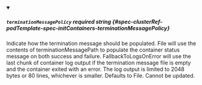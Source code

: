 
<details className="config-field" data-expandable="false" open>
<summary>

##### `terminationMessagePolicy` <span className="config-field-required" data-required="false">required</span> <span className="config-field-type">string</span> <span className="config-field-default"></span> <span className="config-field-enum"></span> {#spec-clusterRef-podTemplate-spec-initContainers-terminationMessagePolicy}

Indicate how the termination message should be populated. File will use the contents of
terminationMessagePath to populate the container status message on both success and failure.
FallbackToLogsOnError will use the last chunk of container log output if the termination
message file is empty and the container exited with an error.
The log output is limited to 2048 bytes or 80 lines, whichever is smaller.
Defaults to File.
Cannot be updated.

</summary>



</details>
